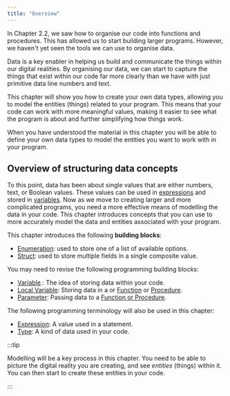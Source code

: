 ```yaml
---
title: "Overview"
---
```


<div class="not-content">
  <YouTube id="7Aqr6KaRrUc" params="fs=1&modestbranding=1&rel=0&autoplay=1"/>
</div>

In Chapter 2.2, we saw how to organise our code into functions and procedures. This has allowed us to start building larger programs. However, we haven't yet seen the tools we can use to organise data.

Data is a key enabler in helping us build and communicate the things within our digital realities. By organising our data, we can start to capture the things that exist within our code far more clearly than we have with just primitive data line numbers and text.

This chapter will show you how to create your own data types, allowing you to model the entities (things) related to your program. This means that your code can work with more meaningful values, making it easier to see what the program is about and further simplifying how things work.

When you have understood the material in this chapter you will be able to define your own data types to model the entities you want to work with in your program.

## Overview of structuring data concepts

To this point, data has been about single values that are either numbers, text, or Boolean values. These values can be used in [expressions](/book/part-1-instructions/2-communicating-syntax/2-trailside/03-expression) and stored in [variables](/book/part-1-instructions/1-sequence-and-data/2-trailside/07-variable). Now as we move to creating larger and more complicated programs, you need a more effective means of modelling the data in your code. This chapter introduces concepts that you can use to more accurately model the data and entities associated with your program.

This chapter introduces the following **building blocks**:

- [Enumeration](/book/part-2-organised-code/3-structuring-data/1-concepts/03-02-enum): used to store one of a list of available options.
- [Struct](/book/part-2-organised-code/3-structuring-data/1-concepts/03-01-struct): used to store multiple fields in a single composite value.

You may need to revise the following programming building blocks:

- [Variable](/book/part-1-instructions/1-sequence-and-data/2-trailside/07-variable).: The idea of storing data within your code.
- [Local Variable](/book/part-2-organised-code/2-organising-code/2-trailside/03-local-variable): Storing data in a or [Function](/book/part-2-organised-code/2-organising-code/2-trailside/04-function-decl) or [Procedure](/book/part-2-organised-code/2-organising-code/2-trailside/02-procedures).
- [Parameter](/book/part-2-organised-code/2-organising-code/2-trailside/04-parameter): Passing data to a [Function or Procedure](/book/part-2-organised-code/2-organising-code/2-trailside/01-0-functions-and-procedures).

The following programming terminology will also be used in this chapter:

- [Expression](/book/part-1-instructions/2-communicating-syntax/2-trailside/03-expression): A value used in a statement.
- [Type](/book/part-1-instructions/1-sequence-and-data/2-trailside/06-type): A kind of data used in your code.

:::tip

Modelling will be a key process in this chapter. You need to be able to picture the digital reality you are creating, and see *entities* (things) within it. You can then start to create these entities in your code.

:::
